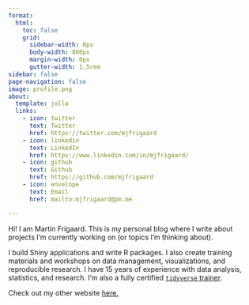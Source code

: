 ```yaml
---
format:
  html: 
    toc: false
    grid:
      sidebar-width: 0px
      body-width: 800px
      margin-width: 0px
      gutter-width: 1.5rem
sidebar: false
page-navigation: false
image: profile.png
about:
  template: jolla
  links:
    - icon: twitter
      text: Twitter
      href: https://twitter.com/mjfrigaard
    - icon: linkedin
      text: LinkedIn
      href: https://www.linkedin.com/in/mjfrigaard/
    - icon: github
      text: Github
      href: https://github.com/mjfrigaard
    - icon: envelope
      text: Email
      href: mailto:mjfrigaard@pm.me

---
```


Hi! I am Martin Frigaard. This is my personal blog where I write about projects I'm currently working on (or topics I'm thinking about). 

I build Shiny applications and write R packages. I also create training materials and workshops on data management, visualizations, and reproducible research. I have 15 years of experience with data analysis, statistics, and research. I'm also a fully certified [`tidyverse` trainer](https://education.rstudio.com/trainers/).

Check out my other website [here.](https://www.martinfrigaard.io/)
